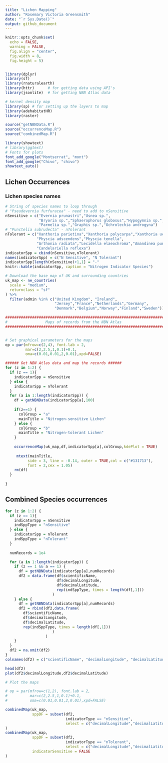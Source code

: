 ```yaml
---
title: "Lichen Mapping"
author: "Rosemary Victoria Greensmith"
date: "`r Sys.Date()`"
output: github_document
---
```


```r
knitr::opts_chunk$set(
  echo = FALSE,
  warning = FALSE,
  fig.align = "center",
  fig.width = 8,
  fig.height = 5)


library(dplyr)
library(sf)
library(rnaturalearth)
library(httr)      # for getting data using API's
library(jsonlite)  # for getting NBN Atlas data

# kernel density map
library(sp) # for setting up the layers to map
library(adehabitatHR)
library(raster)

source("getNBNData.R")
source("occurrenceMap.R")
source("combinedMap.R")

library(showtext)
# library(ggtext)
# Fonts for plots
font_add_google("Montserrat", "mont")
font_add_google("Chivo", "chivo")
showtext_auto()
```


## Lichen Occurrences
### Lichen species names

```r
# String of species names to loop through
# "Pseudevernia furfuracea" - need to add to nSensitive
nSensitive = c("Evernia prunastri","Usnea sp.",
               "Bryoria sp.","Sphaerophorus globosus","Hypogymnia sp.",
               "Parmelia sp.","Graphis sp.","Ochrolechia androgyna")
# "Punctelia subrudecta" - nTolerant
nTolerant = c("Xanthoria parietina","Xanthoria polycarpa","Xanthoria ucrainica",
              "Physcia adscendens","Physcia tenella",
              "Arthonia radiata","Lecidella elaeochroma","Amandinea punctata",
              "Candelariella reflexa")
indicatorSpp = cbind(nSensitive,nTolerant)
names(indicatorSpp) = c("N Sensitive", "N Tolerant")
indicatorSpp[length(nSensitive)+1,1] = "-"
knitr::kable(indicatorSpp, caption = "Nitrogen Indicator Species")
```

<!-- ### Base map -->

```r
# Download the base map of UK and surrounding countries
uk_map <- ne_countries(
  scale = "medium",
  returnclass = "sf"
) %>%
  filter(admin %in% c("United Kingdom", "Ireland",
                      "Jersey","France","Netherlands","Germany",
                      "Denmark","Belgium","Norway","Finland","Sweden"))

```


<!-- This code displays the raw NBN Atlas data on maps. -->

```r
################################################################################
#                 Maps of records from the NBN Atlas
################################################################################


# Set graphical parameters for the maps
op = par(mfrow=c(2,4), font.lab = 2,
         mar=c(2,2.5,1,0.1)+0.1,
         oma=c(0.01,0.01,2,0.01),xpd=FALSE)

###### Get NBN Atlas data and map the records ######
for (z in 1:2) {
  if (z == 1){
    indicatorSpp = nSensitive
  } else {
    indicatorSpp = nTolerant
  }
  for (a in 1:length(indicatorSpp)) {
    df = getNBNData(indicatorSpp[a],100)
    
    if(z==1) {
      colGroup = "a"
      mainTitle = "Nitrogen-sensitive Lichen"
    } else {
      colGroup = "b"
      mainTitle = "Nitrogen-tolerant Lichen"
    }
  
    occurrenceMap(uk_map,df,indicatorSpp[a],colGroup,kdePlot = TRUE)
    
     mtext(mainTitle,
          side = 3, line = -0.14, outer = TRUE,col = c("#131713"),
          font = 2,cex = 1.05)
    rm(df)
  }
  
}

```

## Combined Species occurrences

```r

for (z in 1:2) {
  if (z == 1){
    indicatorSpp = nSensitive
    indSppType = "nSensitive"
  } else {
    indicatorSpp = nTolerant
    indSppType = "nTolerant"
  }
  
  numRecords = 1e4

  for (a in 1:length(indicatorSpp)) {
    if (z == 1 && a == 1) {
      df = getNBNData(indicatorSpp[a],numRecords)
      df2 = data.frame(df$scientificName,
                       df$decimalLongitude,
                       df$decimalLatitude,
                       rep(indSppType, times = length(df[,1]))
                     )
    } else {
      df = getNBNData(indicatorSpp[a],numRecords)
      df2 = rbind(df2,data.frame(
        df$scientificName,
        df$decimalLongitude,
        df$decimalLatitude,
        rep(indSppType, times = length(df[,1]))
                     )
                  )
    }
  }
  df2 = na.omit(df2)
}
colnames(df2) = c("scientificName", "decimalLongitude", "decimalLatitude", "indicatorType")

head(df2)
plot(df2$decimalLongitude,df2$decimalLatitude)

```


```r



# Plot the maps

# op = par(mfrow=c(1,2), font.lab = 2,
#          mar=c(2,2.5,1,0.1)+0.1,
#          oma=c(0.01,0.01,2,0.01),xpd=FALSE)

combinedMap(uk_map,
            sppDF = subset(df2,
                           indicatorType == "nSensitive",
                           select = c("decimalLongitude","decimalLatitude"))
)
combinedMap(uk_map,
            sppDF = subset(df2,
                           indicatorType == "nTolerant",
                           select = c("decimalLongitude","decimalLatitude")),
            indicatorSensitive = FALSE
)

```

